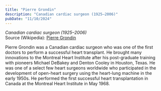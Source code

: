 ```yaml
---
title: "Pierre Grondin"
description: "Canadian cardiac surgeon (1925–2006)"
pubDate: "11/10/2024"
---
```


*Canadian cardiac surgeon (1925–2006)*  
Source (Wikipedia): [Pierre Grondin][1]

Pierre Grondin was a Canadian cardiac surgeon who was one of the first doctors to perform a successful heart transplant. He brought many innovations to the Montreal Heart Institute after his post-graduate training with pioneers Michael DeBakey and Denton Cooley in Houston, Texas. He was one of a select few heart surgeons worldwide who participated in the development of open-heart surgery using the heart-lung machine in the early 1950s. He performed the first successful heart transplantation in Canada at the Montreal Heart Institute in May 1968.

[1]: https://en.wikipedia.org/wiki/Pierre_Grondin

